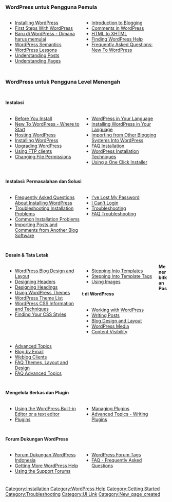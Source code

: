 {{Languages|
{{ar|البدأ_في_أستخدام_الووردبريس}}
{{bs|Započnite koristiti WordPress}}
{{en|Getting_Started_with_WordPress}}
{{es|Getting_Started_with_WordPress}}
{{fi|Aloittaminen}}
{{fr|Demarrer avec WordPress}}
{{ko|Getting_Started_with_WordPress}}
{{mk|WordPress почетник}}
{{mya|Getting_Started_with_WordPress}}
{{pt-br|Novo no WordPress - Por Onde Começar}}
{{ru|Знакомство_с_WordPress}}
{{ta|வேர்ட்பிரஸ் அடிப்படைகள்}}
{{te|WordPress గురించి తెలుసుకోండి}}
{{th|Getting_Started_with_WordPress}}
{{zh-cn|开始使用_WordPress}}
{{zh-tw|開始使用_WordPress}}
}}
===WordPress untuk Pengguna Pemula===
<div style="width: 45%; margin:0px 6px; float:left">
* [[Installing WordPress]]
* [[First Steps With WordPress]]
* [[Baru di WordPress - Dimana harus memulai]]
* [[WordPress Semantics]]
* [[WordPress Lessons]]
* [[Writing_Posts|Understanding Posts]]
* [[Pages|Understanding Pages]]
</div>

<div style="width: 45%; margin:0px 6px; float:left; display: inline">
* [[Introduction to Blogging]]
* [[Comments in WordPress]]
* [[HTML to XHTML]]
* [[Finding WordPress Help]]
* [[FAQ New To WordPress|Frequently Asked Questions: New To WordPress]]
</div>

<div style="clear:both; height:10px">
</div>

===WordPress untuk Pengguna Level Menengah===
<div style="clear:both; height:10px">
</div>

====Instalasi====
<div style="width: 45%; margin:0px 6px; float:left">
* [[Before You Install]]
* [[New To WordPress - Where to Start]]
* [[Hosting WordPress]]
* [[Installing WordPress]]
* [[Upgrading WordPress]]
* [[FTP Clients| Using FTP clients]]
* [[Changing File Permissions]]
</div>
<div style="width: 45%; margin:0px 6px; float:left; display: inline">
* [[WordPress in Your Language]]
* [[Installing WordPress in Your Language]]
* [[Importing_Content|Importing from Other Blogging Systems Into WordPress]]
* [[FAQ Installation|FAQ Installation]]
* [[WordPress Installation Techniques]]
* [http://codex.wordpress.org/AutoInstalling_WordPress Using a One Click Installer]


</div>
<div style="clear:both; height:10px">
</div>

====Instalasi: Permasalahan dan Solusi====
<div style="width: 45%; margin:0px 6px; float:left">
* [[FAQ_Installation|Frequently Asked Questions About Installing WordPress]]
* [[Troubleshooting#Installation_Problems|Troubleshooting Installation Problems]]
* [[Installing WordPress#Common_Installation_Problems|Common Installation Problems]]
* [[Importing_Content|Importing Posts and Comments from Another Blog Software]]
</div>
<div style="width: 45%; margin:0px 6px; float:left; display: inline">
* [[Resetting Your Password|I've Lost My Password]]
* [[Login Trouble|I Can't Login]]
* [[Troubleshooting]]
* [[FAQ Troubleshooting|FAQ Troubleshooting]]
</div>
<div style="clear:both; height:10px">
</div>

====Desain & Tata Letak====
<div style="width: 45%; margin:0px 6px; float:left">
* [[Blog_Design_and_Layout|WordPress Blog Design and Layout]]
*[[Designing Headers]]
*[[Designing Headings]]
* [[Using_Themes|Using WordPress Themes]]
* [[Using_Themes/Theme_List|WordPress Theme List]]
* [[CSS|WordPress CSS Information and Techniques]]
* [[Finding Your CSS Styles]]
</div>
<div style="width: 45%; margin:0px 6px; float:left; display: inline">
* [[Stepping Into Templates]] 
* [[Stepping Into Template Tags]]
* [[Using Images]]
</div>


====Menerbitkan Post di WordPress====
<div style="width: 45%; margin:0px 6px; float:left">
* [[Working with WordPress]]
* [[Writing_Posts|Writing Posts]]
* [[Blog Design and Layout]]
* [[Working_with_WordPress#WordPress Media|WordPress Media]]
* [[Content Visibility]]
</div>
<div style="width: 45%; margin:0px 6px; float:left; display: inline">
* [[Advanced Topics]]
* [[Blog by Email]] 
* [[Weblog_Client|Weblog Clients]] 
* [[FAQ Layout and Design|FAQ Themes, Layout and Design]] 
* [[FAQ Advanced Topics|FAQ Advanced Topics]]
</div>
<div style="clear:both; height:10px">
</div>

====Mengelola Berkas dan Plugin====
<div style="width: 45%; margin:0px 6px; float:left">
* [[Editing Files|Using the WordPress Built-in Editor or a text editor]]
* [[Plugins]]
</div>
<div style="width: 45%; margin:0px 6px; float:left; display: inline">
* [[Managing Plugins]]
* [[Advanced Topics#WordPress Plugins and Customization|Advanced Topics - Writing Plugins]]
</div>
<div style="clear:both; height:10px">
</div>

====Forum Dukungan WordPress====
<div style="width: 45%; margin:0px 6px; float:left">
* [http://id.forums.wordpress.org/ Forum Dukungan WordPress Indonesia]
* [[Getting_More_Help|Getting More WordPress Help]]
* [[Using the Support Forums]]
</div>
<div style="width: 45%; margin:0px 6px; float:left; display: inline">
* [[WordPress Forum Tags]]
* [[FAQ|FAQ - Frequently Asked Questions]]
</div>
<div style="clear:both; height:10px">
</div>

{{toclist}}

[[Category:Installation]]
[[Category:WordPress Help]]
[[Category:Getting Started]]
[[Category:Troubleshooting]]
[[Category:UI Link]]

[[Category:New_page_created]]